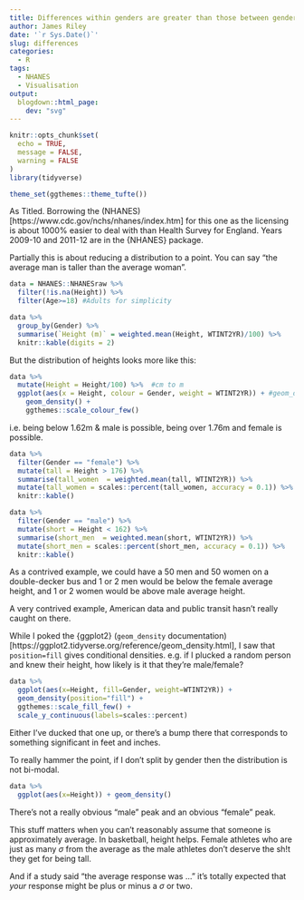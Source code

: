 ```yaml
---
title: Differences within genders are greater than those between genders
author: James Riley
date: '`r Sys.Date()`'
slug: differences
categories:
  - R
tags:
  - NHANES
  - Visualisation
output:
  blogdown::html_page:
    dev: "svg"
---
```



```r
knitr::opts_chunk$set(
  echo = TRUE,
  message = FALSE,
  warning = FALSE
)
library(tidyverse)

theme_set(ggthemes::theme_tufte())

```

As Titled. Borrowing the (NHANES)[https://www.cdc.gov/nchs/nhanes/index.htm] for this one as the licensing is about 1000% easier to deal with than Health Survey for England. Years 2009-10 and 2011-12 are in the {NHANES} package.

Partially this is about reducing a distribution to a point. You can say "the average man is taller than the average woman". 

```r
data = NHANES::NHANESraw %>%  
  filter(!is.na(Height)) %>% 
  filter(Age>=18) #Adults for simplicity

data %>% 
  group_by(Gender) %>% 
  summarise(`Height (m)` = weighted.mean(Height, WTINT2YR)/100) %>% 
  knitr::kable(digits = 2)

```

But the distribution of heights looks more like this:

```r
data %>% 
  mutate(Height = Height/100) %>%  #cm to m
  ggplot(aes(x = Height, colour = Gender, weight = WTINT2YR)) + #geom_density accepts survey weight as an aes!
    geom_density() +
    ggthemes::scale_colour_few()
```

i.e. being below 1.62m & male is possible, being over 1.76m and female is possible.

```r
data %>% 
  filter(Gender == "female") %>% 
  mutate(tall = Height > 176) %>% 
  summarise(tall_women  = weighted.mean(tall, WTINT2YR)) %>% 
  mutate(tall_women = scales::percent(tall_women, accuracy = 0.1)) %>% 
  knitr::kable()
```

```r
data %>% 
  filter(Gender == "male") %>% 
  mutate(short = Height < 162) %>% 
  summarise(short_men  = weighted.mean(short, WTINT2YR)) %>% 
  mutate(short_men = scales::percent(short_men, accuracy = 0.1)) %>% 
  knitr::kable()
```

As a contrived example, we could have a 50 men and 50 women on a double-decker bus and 1 or 2 men would be below the female average height, and 1 or 2 women would be above male average height. 

A very contrived example, American data and public transit hasn't really caught on there.

While I poked the {ggplot2} (`geom_density` documentation)[https://ggplot2.tidyverse.org/reference/geom_density.html], I saw that `position=fill` gives conditional densities. e.g. if I plucked a random person and knew their height, how likely is it that they're male/female?

```r
data %>% 
  ggplot(aes(x=Height, fill=Gender, weight=WTINT2YR)) +
  geom_density(position="fill") +
  ggthemes::scale_fill_few() +
  scale_y_continuous(labels=scales::percent)
```

Either I've ducked that one up, or there's a bump there that corresponds to something significant in feet and inches. 


To really hammer the point, if I don't split by gender then the distribution is not bi-modal. 


```r
data %>% 
  ggplot(aes(x=Height)) + geom_density()

```

There's not a really obvious "male" peak and an obvious "female" peak. 

This stuff matters when you can't reasonably assume that someone is approximately average. In basketball, height helps. Female athletes who are just as many $\sigma$ from the average as the male athletes don't deserve the sh!t they get for being tall.

And if a study said "the average response was ..." it's totally expected that *your* response might be plus or minus a $\sigma$ or two. 
